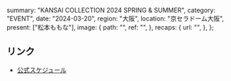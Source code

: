   summary: "KANSAI COLLECTION 2024 SPRING & SUMMER",
  category: "EVENT",
  date: "2024-03-20",
  region: "大阪",
  location: "京セラドーム大阪",
  present: ["松本ももな"],
  image: {
    path: "",
    ref: "",
  },
  recaps: {
    url: "",
  },
};

## リンク

- [公式スケジュール](https://takanenonadeshiko.jp/?p=1666)
